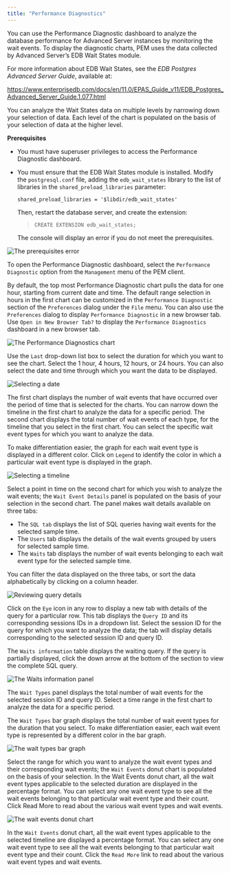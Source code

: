 ```yaml
---
title: "Performance Diagnostics"
---
```


You can use the Performance Diagnostic dashboard to analyze the database performance for Advanced Server instances by monitoring the wait events. To display the diagnostic charts, PEM uses the data collected by Advanced Server’s EDB Wait States module.

For more information about EDB Wait States, see the *EDB Postgres Advanced Server Guide*, available at:

<https://www.enterprisedb.com/docs/en/11.0/EPAS_Guide_v11/EDB_Postgres_Advanced_Server_Guide.1.077.html>

You can analyze the Wait States data on multiple levels by narrowing down your selection of data. Each level of the chart is populated on the basis of your selection of data at the higher level.

**Prerequisites**

-   You must have superuser privileges to access the Performance Diagnostic dashboard.

-   You must ensure that the EDB Wait States module is installed. Modify the `postgresql.conf` file, adding the `edb_wait_states` library to the list of libraries in the `shared_preload_libraries` parameter:

    `shared_preload_libraries = '$libdir/edb_wait_states'`

    Then, restart the database server, and create the extension:

    > `CREATE EXTENSION edb_wait_states;`

    The console will display an error if you do not meet the prerequisites.

![*The prerequisites error*](images/performance_diagnostic_prereq_error.png)

To open the Performance Diagnostic dashboard, select the `Performance Diagnostic` option from the `Management` menu of the PEM client.

By default, the top most Performance Diagnostic chart pulls the data for one hour, starting from current date and time. The default range selection in hours in the first chart can be customized in the `Performance Diagnostic` section of the `Preferences` dialog under the `File` menu. You can also use the `Preferences` dialog to display `Performance Diagnostic` in a new browser tab. Use `Open in New Browser Tab?` to display the `Performance Diagnostics` dashboard in a new browser tab.

![*The Performance Diagnostics chart*](images/performance_diagnostic_chart.png)

Use the `Last` drop-down list box to select the duration for which you want to see the chart. Select the 1 hour, 4 hours, 12 hours, or 24 hours. You can also select the date and time through which you want the data to be displayed.

![*Selecting a date*](images/performance_diagnostic_select_a_date.png)

The first chart displays the number of wait events that have occurred over the period of time that is selected for the charts. You can narrow down the timeline in the first chart to analyze the data for a specific period. The second chart displays the total number of wait events of each type, for the timeline that you select in the first chart. You can select the specific wait event types for which you want to analyze the data.

To make differentiation easier, the graph for each wait event type is displayed in a different color. Click on `Legend` to identify the color in which a particular wait event type is displayed in the graph.

![*Selecting a timeline*](images/performance_diagnostic_select_timeline.png)

Select a point in time on the second chart for which you wish to analyze the wait events; the `Wait Event Details` panel is populated on the basis of your selection in the second chart. The panel makes wait details available on three tabs:

-   The `SQL tab` displays the list of SQL queries having wait events for the selected sample time.
-   The `Users` tab displays the details of the wait events grouped by users for selected sample time.
-   The `Waits` tab displays the number of wait events belonging to each wait event type for the selected sample time.

You can filter the data displayed on the three tabs, or sort the data alphabetically by clicking on a column header.

![*Reviewing query details*](images/performance_diagnostic_review_query_details.png)

Click on the `Eye` icon in any row to display a new tab with details of the query for a particular row. This tab displays the `Query ID` and its corresponding sessions IDs in a dropdown list. Select the session ID for the query for which you want to analyze the data; the tab will display details corresponding to the selected session ID and query ID.

The `Waits information` table displays the waiting query. If the query is partially displayed, click the down arrow at the bottom of the section to view the complete SQL query.

![*The Waits information panel*](images/performance_diagnostic_wait_information_panel.png)

The `Wait Types` panel displays the total number of wait events for the selected session ID and query ID. Select a time range in the first chart to analyze the data for a specific period.

The `Wait Types` bar graph displays the total number of wait event types for the duration that you select. To make differentiation easier, each wait event type is represented by a different color in the bar graph.

![*The wait types bar graph*](images/performance_diagnostic_wait_type_bargraph.png)

Select the range for which you want to analyze the wait event types and their corresponding wait events; the `Wait Events` donut chart is populated on the basis of your selection. In the Wait Events donut chart, all the wait event types applicable to the selected duration are displayed in the percentage format. You can select any one wait event type to see all the wait events belonging to that particular wait event type and their count. Click Read More to read about the various wait event types and wait events.

![*The wait events donut chart*](images/performance_diagnostic_wait_event_donut_chart.png)

In the `Wait Events` donut chart, all the wait event types applicable to the selected timeline are displayed a percentage format. You can select any one wait event type to see all the wait events belonging to that particular wait event type and their count. Click the `Read More` link to read about the various wait event types and wait events.
